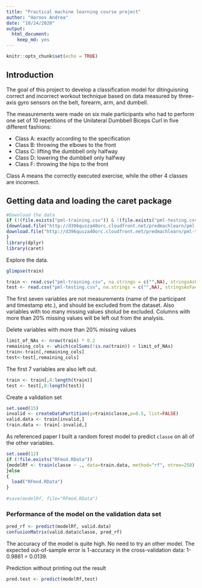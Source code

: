 ```yaml
---
title: "Practical machine learning course project"
author: "Harnos Andrea"
date: "10/24/2020"
output: 
  html_document:
    keep_md: yes
---
```


```r
knitr::opts_chunk$set(echo = TRUE)
```

## Introduction

The goal of this project to develop a classification model for ditinguisning correct and incorrect workout technique based on data measured by three-axis gyro sensors on the belt, forearm, arm, and dumbell.

The measurements were made on six male participants who had to perform one set of 10 repetitions of the Unilateral Dumbbell Biceps Curl in five different fashions:

- Class A: exactly according to the specification
- Class B: throwing the elbows to the front
- Class C: lifting the dumbbell only halfway 
- Class D: lowering the dumbbell only halfway
- Class F: throwing the hips to the front

Class A means the correctly executed  exercise, while the other 4 classes are incorrect. 


## Getting data and loading the caret package

```r
#Download the data
if (!(file.exists("pml-training.csv")) & !(file.exists("pml-testing.csv")))
{download.file("http://d396qusza40orc.cloudfront.net/predmachlearn/pml-testing.csv", method="curl", destfile = "pml-testing.csv")
download.file("http://d396qusza40orc.cloudfront.net/predmachlearn/pml-training.csv", destfile = "pml-training.csv")
}
library(dplyr)
library(caret)
```

Explore the data.

```r
glimpse(train)
```

```r
train <- read.csv("pml-training.csv", na.strings = c("",NA), stringsAsFactors = T)
test <- read.csv("pml-testing.csv", na.strings = c("",NA), stringsAsFactors = T)
```

The first seven variables are not measurements (name of the participant and timestamp etc.), and should be excluded from the dataset. Also variables with too many missing values sholud be excluded. Columns with more than 20% missing values will be left out from the analysis.

Delete variables with more than 20% missing values

```r
limit_of_NAs <- nrow(train) * 0.2
remaining_cols <- which(colSums(!is.na(train)) > limit_of_NAs)
train<-train[,remaining_cols]
test<-test[,remaining_cols]
```

The first 7 variables are also left out.

```r
train <- train[,8:length(train)]
test <- test[,8:length(test)]

```

Create a validation set

```r
set.seed(15)
invalid <- createDataPartition(y=train$classe,p=0.5, list=FALSE) 
valid.data <- train[invalid,]
train.data <- train[-invalid,]
```

As referenced paper I built a random forest model to predict `classe` on all of the other variables. 

```r
set.seed(12)
if (!file.exists("RFmod.RData"))
{modelRf <- train(classe ~ ., data=train.data, method="rf", ntree=250)
}else
{
  load("RFmod.RData")
}
  
#save(modelRf, file="RFmod.RData")
```

### Performance of the model on the validation data set

```r
pred_rf <- predict(modelRf, valid.data)
confusionMatrix(valid.data$classe, pred_rf)
```
The accuracy of the model is quite high. No need to try an other model. The expected out-of-sample error is 1-accuracy in the cross-validation data: 1-0.9861 = 0.0139.


Prediction without printing out the result

```r
pred.test <- predict(modelRf,test)

```

